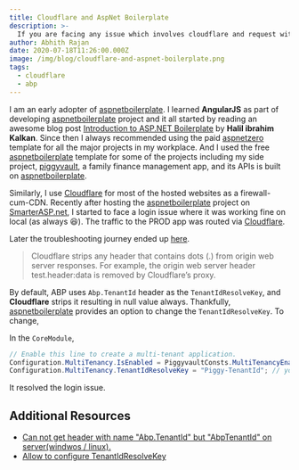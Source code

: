 ```yaml
---
title: Cloudflare and AspNet Boilerplate
description: >-
  If you are facing any issue which involves cloudflare and request with header contains "dot", have a look.
author: Abhith Rajan
date: 2020-07-18T11:26:00.000Z
image: /img/blog/cloudflare-and-aspnet-boilerplate.png
tags:
  - cloudflare
  - abp
---
```


I am an early adopter of [aspnetboilerplate][1]. I learned **AngularJS** as part of developing [aspnetboilerplate][1] project and it all started by reading an awesome blog post [Introduction to ASP.NET Boilerplate](https://www.codeproject.com/Articles/768664/Introduction-to-ASP-NET-Boilerplate) by **Halil ibrahim Kalkan**. Since then I always recommended using the paid [aspnetzero](https://aspnetzero.com/) template for all the major projects in my workplace. And I used the free [aspnetboilerplate][1] template for some of the projects including my side project, [piggyvault](https://github.com/piggyvault/piggyvault), a family finance management app, and its APIs is built on [aspnetboilerplate](https://github.com/aspnetboilerplate/aspnetboilerplate).

Similarly, I use [Cloudflare][2] for most of the hosted websites as a firewall-cum-CDN. Recently after hosting the [aspnetboilerplate][1] project on [SmarterASP.net](https://www.SmarterASP.NET/index?r=100571651), I started to face a login issue where it was working fine on local (as always 😆). The traffic to the PROD app was routed via [Cloudflare][2].

Later the troubleshooting journey ended up [here](https://support.cloudflare.com/hc/en-us/articles/200170986-How-does-Cloudflare-handle-HTTP-Request-headers-).

> Cloudflare strips any header that contains dots (.) from origin web server responses. For example, the origin web server header test.header:data is removed by Cloudflare’s proxy.

By default, ABP uses `Abp.TenantId` header as the `TenantIdResolveKey`, and **Cloudflare** strips it resulting in null value always. Thankfully, [aspnetboilerplate][1] provides an option to change the `TenantIdResolveKey`. To change,

In the `CoreModule`,

```cs
// Enable this line to create a multi-tenant application.
Configuration.MultiTenancy.IsEnabled = PiggyvaultConsts.MultiTenancyEnabled;
Configuration.MultiTenancy.TenantIdResolveKey = "Piggy-TenantId"; // your key without "."
```

It resolved the login issue.

## Additional Resources

- [Can not get header with name "Abp.TenantId" but "AbpTenantId" on server(windwos / linux).](https://github.com/aspnetboilerplate/aspnetboilerplate/issues/3275)
- [Allow to configure TenantIdResolveKey](https://github.com/aspnetboilerplate/aspnetboilerplate/pull/4349)

[1]: https://aspnetboilerplate.com/
[2]: https://www.cloudflare.com/
